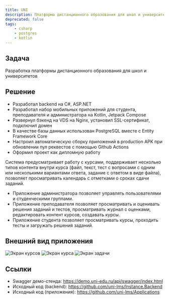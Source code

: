 ```yaml
---
title: UNI
description: Платформа дистанционного образования для школ и университетов
deprecated: false
tags:
    - csharp
    - postgres
    - kotlin
---
```



## Задача

Разработка платформы дистанционного образования для школ и университетов

## Решение

-   Разработал backend на C#, ASP.NET
-   Разработал набор мобильных приложений для студента, преподавателя и администратора на Kotlin, Jetpack Compose
-   Развернул бэкенд на VDS на Nginx, установил SSL-сертификат, подключил домен
-   В качестве базы данных использован PostgreSQL вместе с Entity Framework Core
-   Настроил автоматическую сборку приложений в production APK при обновлении пул реквестов с помощью Github Actions
-   Оформил проект как дипломную работу

Система предусматривает работу с курсами, поддерживает несколько типов контента внутри курса (файл, текст, тест с вопросами с одним или несколькими вариантами ответа, задание с ответом в виде файла), позволяет просматривать календарь с отметками о сроках сдачи заданий.

-   Приложение администратора позволяет управлять пользователями и студенческими группами.
-   Приложение преподавателя позволяет просматривать и оценивать решения заданий и тестов, просматривать журнал с оценками, редактировать контент курсов, создавать курсы.
-   Приложение студента позволяет просматривать курсы, проходить тесты и загружать решения заданий.

## Внешний вид приложения

<div class="flex flex-col justify-center md:flex-row">
    <Image src={courses} alt="Экран курсов" />
    <Image src={course} alt="Экран курса" />
    <Image src={assignment} alt="Экран задачи" />
</div>

## Ссылки

-   Swagger демо-стенда: https://demo.uni-edu.ru/api/swagger/index.html
-   Исходный код (backend): https://github.com/uni-lms/Instance.Backend
-   Исходный код (приложения): https://github.com/uni-lms/Applications
